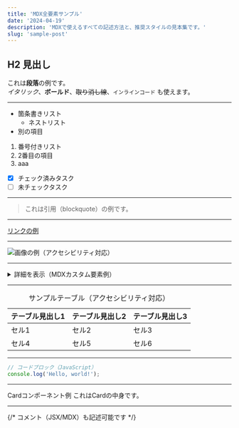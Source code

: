 ```yaml
---
title: 'MDX全要素サンプル'
date: '2024-04-19'
description: 'MDXで使えるすべての記述方法と、推奨スタイルの見本集です。'
slug: 'sample-post'
---
```


## H2 見出し

これは**段落**の例です。  
_イタリック_、**ボールド**、~~取り消し線~~、`インラインコード` も使えます。

---

- 箇条書きリスト
  - ネストリスト
- 別の項目

1. 番号付きリスト
2. 2番目の項目
3. aaa

- [x] チェック済みタスク
- [ ] 未チェックタスク

---

> これは引用（blockquote）の例です。

---

[リンクの例](https://example.com)

---

![画像の例（アクセシビリティ対応）](https://placehold.jp/300x100.png 'サンプル画像')

---

<details>
  <summary>詳細を表示（MDXカスタム要素例）</summary>
  ここはdetailsタグの中身です。
</details>

---

<table>
  <caption>サンプルテーブル（アクセシビリティ対応）</caption>
  <thead>
    <tr>
      <th scope="col">テーブル見出し1</th>
      <th scope="col">テーブル見出し2</th>
      <th scope="col">テーブル見出し3</th>
    </tr>
  </thead>
  <tbody>
    <tr>
      <td>セル1</td>
      <td>セル2</td>
      <td>セル3</td>
    </tr>
    <tr>
      <td>セル4</td>
      <td>セル5</td>
      <td>セル6</td>
    </tr>
  </tbody>
</table>

---

```js
// コードブロック（JavaScript）
console.log('Hello, world!');
```

---

<Card className="my-6">
  <CardHeader>
    <CardTitle>Cardコンポーネント例</CardTitle>
  </CardHeader>
  <CardContent>これはCardの中身です。</CardContent>
</Card>

---

{/* コメント（JSX/MDX）も記述可能です */}
